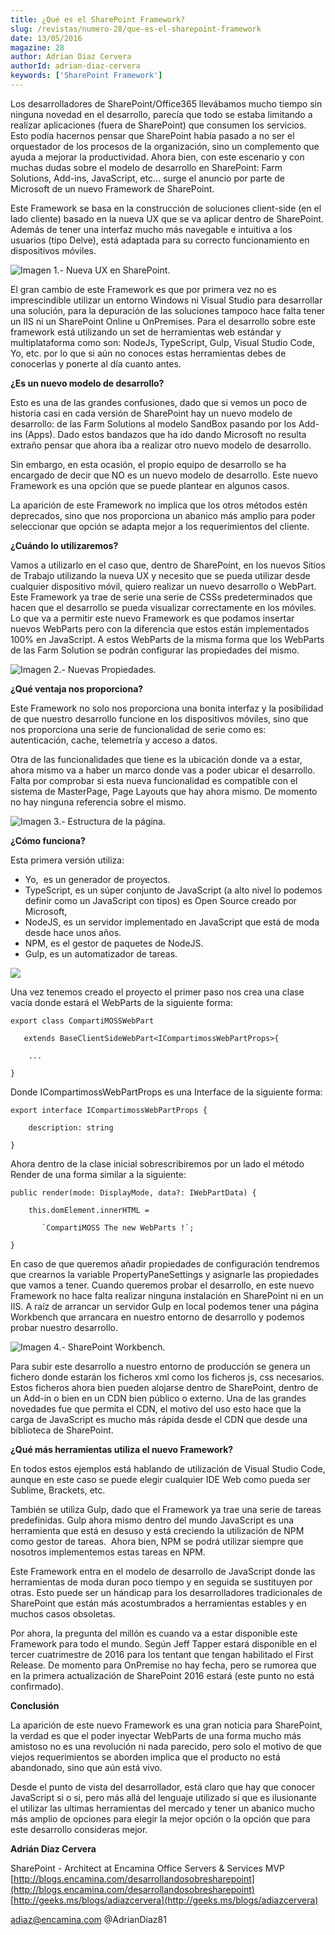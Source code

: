 ```yaml
---
title: ¿Qué es el SharePoint Framework?
slug: /revistas/numero-28/que-es-el-sharepoint-framework
date: 13/05/2016
magazine: 28
author: Adrian Diaz Cervera
authorId: adrian-diaz-cervera
keywords: ['SharePoint Framework']
---
```






Los desarrolladores de SharePoint/Office365 llevábamos mucho tiempo sin ninguna novedad en el desarrollo, parecía que todo se estaba limitando a realizar aplicaciones (fuera de SharePoint) que consumen los servicios.  Esto podía hacernos pensar que SharePoint había pasado a no ser el orquestador de los procesos de la organización, sino un complemento que ayuda a mejorar la productividad. Ahora bien, con este escenario y con muchas dudas sobre el modelo de desarrollo en SharePoint: Farm Solutions, Add-ins, JavaScript, etc… surge el anuncio por parte de Microsoft de un nuevo Framework de SharePoint.

Este Framework se basa en la construcción de soluciones client-side (en el lado cliente) basado en la nueva UX que se va aplicar dentro de SharePoint. Además de tener una interfaz mucho más navegable e intuitiva a los usuarios (tipo Delve), está adaptada para su correcto funcionamiento en dispositivos móviles. 


![Imagen 1.- Nueva UX en SharePoint.](../../../images/numero28/que-es-el-sharepoint-framework/image1.png)

El gran cambio de este Framework es que por primera vez no es imprescindible utilizar un entorno Windows ni Visual Studio para desarrollar una solución, para la depuración de las soluciones tampoco hace falta tener un IIS ni un SharePoint Online u OnPremises. Para el desarrollo sobre este framework está utilizando un set de herramientas web estándar y multiplataforma como son: NodeJs, TypeScript, Gulp, Visual Studio Code, Yo, etc. por lo que si aún no conoces estas herramientas debes de conocerlas y ponerte al día cuanto antes.

**¿Es un nuevo modelo de desarrollo?**

Esto es una de las grandes confusiones, dado que si vemos un poco de historia casi en cada versión de SharePoint hay un nuevo modelo de desarrollo: de las Farm Solutions al modelo SandBox pasando por los Add-ins (Apps). Dado estos bandazos que ha ido dando Microsoft no resulta extraño pensar que ahora iba a realizar otro nuevo modelo de desarrollo.

Sin embargo, en esta ocasión, el propio equipo de desarrollo se ha encargado de decir que NO es un nuevo modelo de desarrollo. Este nuevo Framework es una opción que se puede plantear en algunos casos.

La aparición de este Framework no implica que los otros métodos estén deprecados, sino que nos proporciona un abanico más amplio para poder seleccionar que opción se adapta mejor a los requerimientos del cliente.

**¿Cuándo lo utilizaremos?**

Vamos a utilizarlo en el caso que, dentro de SharePoint, en los nuevos Sitios de Trabajo utilizando la nueva UX y necesito que se pueda utilizar desde cualquier dispositivo móvil, quiero realizar un nuevo desarrollo o WebPart.  Este Framework ya trae de serie una serie de CSSs predeterminados que hacen que el desarrollo se pueda visualizar correctamente en los móviles. Lo que va a permitir este nuevo Framework es que podamos insertar nuevos WebParts pero con la diferencia que estos están implementados 100% en JavaScript. A estos WebParts de la misma forma que los WebParts de las Farm Solution se podrán configurar las propiedades del mismo.

![Imagen 2.- Nuevas Propiedades.](../../../images/numero28/que-es-el-sharepoint-framework/image2.png)

**¿Qué ventaja nos proporciona?**

Este Framework no solo nos proporciona una bonita interfaz y la posibilidad de que nuestro desarrollo funcione en los dispositivos móviles, sino que nos proporciona una serie de funcionalidad de serie como es: autenticación, cache, telemetría y acceso a datos.

Otra de las funcionalidades que tiene es la ubicación donde va a estar, ahora mismo va a haber un marco donde vas a poder ubicar el desarrollo. Falta por comprobar si esta nueva funcionalidad es compatible con el sistema de MasterPage, Page Layouts que hay ahora mismo. De momento no hay ninguna referencia sobre el mismo.

![Imagen 3.- Estructura de la página.](../../../images/numero28/que-es-el-sharepoint-framework/image3.png)

**¿Cómo funciona?**

Esta primera versión utiliza:

- Yo,  es un generador de proyectos.
- TypeScript, es un súper conjunto de JavaScript (a alto nivel lo podemos definir como un JavaScript con tipos) es Open Source creado por Microsoft,
- NodeJS, es un servidor implementado en JavaScript que está de moda desde hace unos años.
- NPM, es el gestor de paquetes de NodeJS.
- Gulp, es un automatizador de tareas.


![](../../../images/numero28/que-es-el-sharepoint-framework/image4.png)

Una vez tenemos creado el proyecto el primer paso nos crea una clase vacía donde estará el WebParts de la siguiente forma:

```
export class CompartiMOSSWebPart 
```

```
   extends BaseClientSideWebPart<ICompartimossWebPartProps>{ 
```

```
    ...
```

```
}​
```

Donde ICompartimossWebPartProps es una Interface de la siguiente forma:

```
export interface ICompartimossWebPartProps { 
```

```
    description: string
```

```
} ​
```

Ahora dentro de la clase inicial sobrescribiremos por un lado el método Render de una forma similar a la siguiente:

```
public render(mode: DisplayMode, data?: IWebPartData) {
```

```
    this.domElement.innerHTML = 
```

```
       `CompartiMOSS The new WebParts !`;
```

```
}​
```
En caso de que queremos añadir propiedades de configuración tendremos que crearnos la variable PropertyPaneSettings y asignarle las propiedades que vamos a tener. Cuando queremos probar el desarrollo, en este nuevo Framework no hace falta realizar ninguna instalación en SharePoint ni en un IIS. A raíz de arrancar un servidor Gulp en local podemos tener una página Workbench que arrancara en nuestro entorno de desarrollo y podemos probar nuestro desarrollo.


![Imagen 4.- SharePoint Workbench.](../../../images/numero28/que-es-el-sharepoint-framework/image5.png)

Para subir este desarrollo a nuestro entorno de producción se genera un fichero donde estarán los ficheros xml como los ficheros js, css necesarios. Estos ficheros ahora bien pueden alojarse dentro de SharePoint, dentro de un Add-in o bien en un CDN bien público o externo. Una de las grandes novedades fue que permita el CDN, el motivo del uso esto hace que la carga de JavaScript es mucho más rápida desde el CDN que desde una biblioteca de SharePoint.

**¿Qué más herramientas utiliza el nuevo Framework?**

En todos estos ejemplos está hablando de utilización de Visual Studio Code, aunque en este caso se puede elegir cualquier IDE Web como pueda ser Sublime, Brackets, etc.

También se utiliza Gulp, dado que el Framework ya trae una serie de tareas predefinidas. Gulp ahora mismo dentro del mundo JavaScript es una herramienta que está en desuso y está creciendo la utilización de NPM como gestor de tareas.  Ahora bien, NPM se podrá utilizar siempre que nosotros implementemos estas tareas en NPM.

Este Framework entra en el modelo de desarrollo de JavaScript donde las herramientas de moda duran poco tiempo y en seguida se sustituyen por otras. Esto puede ser un hándicap para los desarrolladores tradicionales de SharePoint que están más acostumbrados a herramientas estables y en muchos casos obsoletas.

Por ahora, la pregunta del millón es cuando va a estar disponible este Framework para todo el mundo. Según Jeff Tapper estará disponible en el tercer cuatrimestre de 2016 para los tentant que tengan habilitado el First Release. De momento para OnPremise no hay fecha, pero se rumorea que en la primera actualización de SharePoint 2016 estará (este punto no está confirmado).



**Conclusión**

La aparición de este nuevo Framework es una gran noticia para SharePoint, la verdad es que el poder inyectar WebParts de una forma mucho más amistoso no es una revolución ni nada parecido, pero solo el motivo de que viejos requerimientos se aborden implica que el producto no está abandonado, sino que aún está vivo.

Desde el punto de vista del desarrollador, está claro que hay que conocer JavaScript si o si, pero más allá del lenguaje utilizado sí que es ilusionante el utilizar las ultimas herramientas del mercado y tener un abanico mucho más amplio de opciones para elegir la mejor opción o la opción que para este desarrollo consideras mejor.



**Adrián Diaz Cervera**

SharePoint - Architect at Encamina
Office Servers & Services MVP
[http://blogs.encamina.com/desarrollandosobresharepoint](http://blogs.encamina.com/desarrollandosobresharepoint)
[http://geeks.ms/blogs/adiazcervera](http://geeks.ms/blogs/adiazcervera)

adiaz@encamina.com @AdrianDiaz81​

